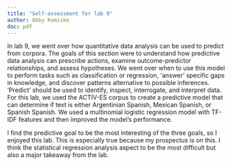 ```yaml
---
title: "Self-assessment for lab 9"
author: Abby Komiske 
doc: pdf 
---
```


In lab 9, we went over how quantitative data analysis can be used to predict from corpora. The goals of this section were to understand how predictive data analysis can prescribe actions, examine outcome-predictor relationships, and assess hypotheses. We went over when to use this model to perform tasks such as classification or regression, ‘answer’ specific gaps in knowledge, and discover patterns alternative to possible inferences. ‘Predict’ should be used to identify, inspect, interrogate, and interpret data. For this lab, we used the ACTIV-ES corpus to create a predictive model that can determine if text is either Argentinian Spanish, Mexican Spanish, or Spanish Spanish. We used a multinomial logistic regression model with TF-IDF features and then improved the model's performance. 

I find the predictive goal to be the most interesting of the three goals, so I enjoyed this lab. This is especially true because my prospectus is on this. I think the statistical regression analysis aspect to be the most difficult but also a major takeaway from the lab.  
